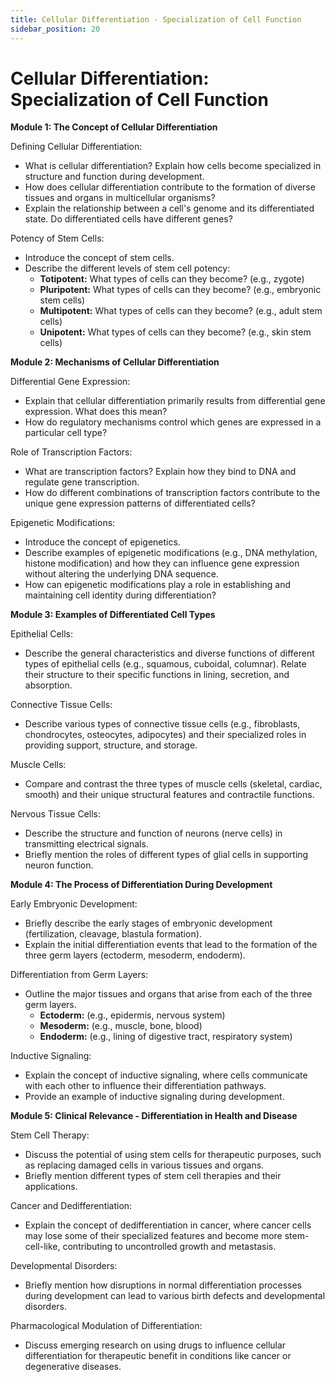 ```yaml
---
title: Cellular Differentiation - Specialization of Cell Function
sidebar_position: 20
---
```


# Cellular Differentiation: Specialization of Cell Function

**Module 1: The Concept of Cellular Differentiation**

Defining Cellular Differentiation:
* What is cellular differentiation? Explain how cells become specialized in structure and function during development.
* How does cellular differentiation contribute to the formation of diverse tissues and organs in multicellular organisms?
* Explain the relationship between a cell's genome and its differentiated state. Do differentiated cells have different genes?

Potency of Stem Cells:
* Introduce the concept of stem cells.
* Describe the different levels of stem cell potency:
    * **Totipotent:** What types of cells can they become? (e.g., zygote)
    * **Pluripotent:** What types of cells can they become? (e.g., embryonic stem cells)
    * **Multipotent:** What types of cells can they become? (e.g., adult stem cells)
    * **Unipotent:** What types of cells can they become? (e.g., skin stem cells)

**Module 2: Mechanisms of Cellular Differentiation**

Differential Gene Expression:
* Explain that cellular differentiation primarily results from differential gene expression. What does this mean?
* How do regulatory mechanisms control which genes are expressed in a particular cell type?

Role of Transcription Factors:
* What are transcription factors? Explain how they bind to DNA and regulate gene transcription.
* How do different combinations of transcription factors contribute to the unique gene expression patterns of differentiated cells?

Epigenetic Modifications:
* Introduce the concept of epigenetics.
* Describe examples of epigenetic modifications (e.g., DNA methylation, histone modification) and how they can influence gene expression without altering the underlying DNA sequence.
* How can epigenetic modifications play a role in establishing and maintaining cell identity during differentiation?

**Module 3: Examples of Differentiated Cell Types**

Epithelial Cells:
* Describe the general characteristics and diverse functions of different types of epithelial cells (e.g., squamous, cuboidal, columnar). Relate their structure to their specific functions in lining, secretion, and absorption.

Connective Tissue Cells:
* Describe various types of connective tissue cells (e.g., fibroblasts, chondrocytes, osteocytes, adipocytes) and their specialized roles in providing support, structure, and storage.

Muscle Cells:
* Compare and contrast the three types of muscle cells (skeletal, cardiac, smooth) and their unique structural features and contractile functions.

Nervous Tissue Cells:
* Describe the structure and function of neurons (nerve cells) in transmitting electrical signals.
* Briefly mention the roles of different types of glial cells in supporting neuron function.

**Module 4: The Process of Differentiation During Development**

Early Embryonic Development:
* Briefly describe the early stages of embryonic development (fertilization, cleavage, blastula formation).
* Explain the initial differentiation events that lead to the formation of the three germ layers (ectoderm, mesoderm, endoderm).

Differentiation from Germ Layers:
* Outline the major tissues and organs that arise from each of the three germ layers.
    * **Ectoderm:** (e.g., epidermis, nervous system)
    * **Mesoderm:** (e.g., muscle, bone, blood)
    * **Endoderm:** (e.g., lining of digestive tract, respiratory system)

Inductive Signaling:
* Explain the concept of inductive signaling, where cells communicate with each other to influence their differentiation pathways.
* Provide an example of inductive signaling during development.

**Module 5: Clinical Relevance - Differentiation in Health and Disease**

Stem Cell Therapy:
* Discuss the potential of using stem cells for therapeutic purposes, such as replacing damaged cells in various tissues and organs.
* Briefly mention different types of stem cell therapies and their applications.

Cancer and Dedifferentiation:
* Explain the concept of dedifferentiation in cancer, where cancer cells may lose some of their specialized features and become more stem-cell-like, contributing to uncontrolled growth and metastasis.

Developmental Disorders:
* Briefly mention how disruptions in normal differentiation processes during development can lead to various birth defects and developmental disorders.

Pharmacological Modulation of Differentiation:
* Discuss emerging research on using drugs to influence cellular differentiation for therapeutic benefit in conditions like cancer or degenerative diseases.
